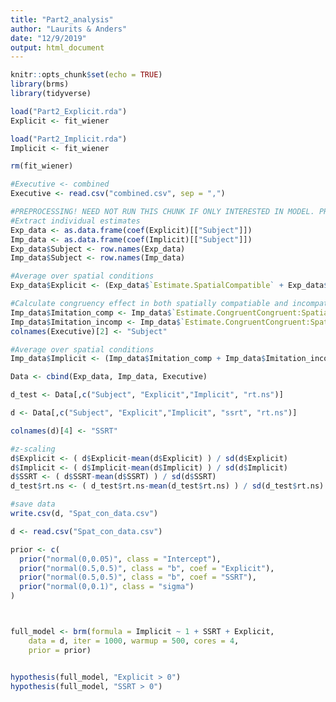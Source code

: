 ```yaml
---
title: "Part2_analysis"
author: "Laurits & Anders"
date: "12/9/2019"
output: html_document
---
```


```r
knitr::opts_chunk$set(echo = TRUE)
library(brms)
library(tidyverse)
```

```r
load("Part2_Explicit.rda")
Explicit <- fit_wiener

load("Part2_Implicit.rda")
Implicit <- fit_wiener

rm(fit_wiener)

#Executive <- combined
Executive <- read.csv("combined.csv", sep = ",")
```

```r
#PREPROCESSING! NEED NOT RUN THIS CHUNK IF ONLY INTERESTED IN MODEL. PRE-PROCESSED DATA WILL BE LOADED IN NEXT CHUNK.
#Extract individual estimates
Exp_data <- as.data.frame(coef(Explicit)[["Subject"]])
Imp_data <- as.data.frame(coef(Implicit)[["Subject"]])
Exp_data$Subject <- row.names(Exp_data)
Imp_data$Subject <- row.names(Imp_data)

#Average over spatial conditions
Exp_data$Explicit <- (Exp_data$`Estimate.SpatialCompatible` + Exp_data$`Estimate.SpatialIncompatible`) /2

#Calculate congruency effect in both spatially compatiable and incompatible trials 
Imp_data$Imitation_comp <- Imp_data$`Estimate.CongruentCongruent:SpatialCompatible` - Imp_data$`Estimate.CongruentIncongruent:SpatialCompatible`
Imp_data$Imitation_incomp <- Imp_data$`Estimate.CongruentCongruent:SpatialIncompatible` - Imp_data$`Estimate.CongruentIncongruent:SpatialIncompatible`
colnames(Executive)[2] <- "Subject"

#Average over spatial conditions
Imp_data$Implicit <- (Imp_data$Imitation_comp + Imp_data$Imitation_incomp)/2

Data <- cbind(Exp_data, Imp_data, Executive)

d_test <- Data[,c("Subject", "Explicit","Implicit", "rt.ns")]

d <- Data[,c("Subject", "Explicit","Implicit", "ssrt", "rt.ns")]

colnames(d)[4] <- "SSRT"

#z-scaling
d$Explicit <- ( d$Explicit-mean(d$Explicit) ) / sd(d$Explicit)
d$Implicit <- ( d$Implicit-mean(d$Implicit) ) / sd(d$Implicit)
d$SSRT <- ( d$SSRT-mean(d$SSRT) ) / sd(d$SSRT)
d_test$rt.ns <- ( d_test$rt.ns-mean(d_test$rt.ns) ) / sd(d_test$rt.ns)

#save data 
write.csv(d, "Spat_con_data.csv")
```

```r
d <- read.csv("Spat_con_data.csv")

prior <- c(
  prior("normal(0,0.05)", class = "Intercept"),
  prior("normal(0.5,0.5)", class = "b", coef = "Explicit"),
  prior("normal(0.5,0.5)", class = "b", coef = "SSRT"),
  prior("normal(0,0.1)", class = "sigma")
)



full_model <- brm(formula = Implicit ~ 1 + SSRT + Explicit, 
    data = d, iter = 1000, warmup = 500, cores = 4,
    prior = prior)


hypothesis(full_model, "Explicit > 0")
hypothesis(full_model, "SSRT > 0")
```



